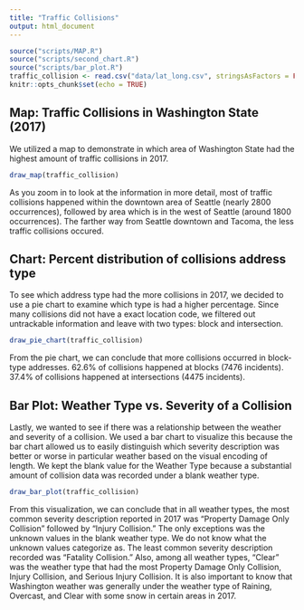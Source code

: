 ```yaml
---
title: "Traffic Collisions"
output: html_document
---
```


```r
source("scripts/MAP.R")
source("scripts/second_chart.R")
source("scripts/bar_plot.R")
traffic_collision <- read.csv("data/lat_long.csv", stringsAsFactors = FALSE, fileEncoding="latin1")
knitr::opts_chunk$set(echo = TRUE)
```

## Map: Traffic Collisions in Washington State (2017)

We utilized a map to demonstrate in which area of Washington State had the highest amount of traffic collisions in 2017.
```r
draw_map(traffic_collision)
```
As you zoom in to look at the information in more detail, most of traffic collisions happened within the downtown area of Seattle (nearly 2800 occurrences), followed by area which is in the west of Seattle (around 1800 occurrences). The farther way from Seattle downtown and Tacoma, the less traffic collisions occured.

## Chart: Percent distribution of collisions address type

To see which address type had the more collisions in 2017, we decided to use a pie chart to examine which type is had a higher percentage. Since many collisions did not have a exact location code, we filtered out untrackable information and leave with two types: block and intersection.

```r
draw_pie_chart(traffic_collision)
```
From the pie chart, we can conclude that more collisions occurred in block-type addresses. 62.6% of collisions happened at blocks (7476 incidents). 37.4% of collisions happened at intersections (4475 incidents).

## Bar Plot: Weather Type vs. Severity of a Collision

Lastly, we wanted to see if there was a relationship between the weather and severity of a collision. We used a bar chart to visualize this because the bar chart allowed us to easily distinguish which severity description was better or worse in particular weather based on the visual encoding of length. We kept the blank value for the Weather Type because a substantial amount of collision data was recorded under a blank weather type.

```r
draw_bar_plot(traffic_collision)
```

From this visualization, we can conclude that in all weather types, the most common severity description reported in 2017 was "Property Damage Only Collision" followed by "Injury Collision."  The only exceptions was the unknown values in the blank weather type. We do not know what the unknown values categorize as. The least common severity description recorded was "Fatality Collision." Also, among all weather types, "Clear" was the weather type that had the most Property Damage Only Collision, Injury Collision, and Serious Injury Collision. It is also important to know that Washington weather was generally under the weather type of Raining, Overcast, and Clear with some snow in certain areas in 2017.